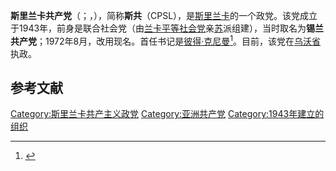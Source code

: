 {{Infobox political party
| name = 斯里兰卡共产党
| native_name = ශ්‍රී ලංකාවේ කොමියුනිස්ට් පක්ෂය<br />இலங்கை கம்யூனிஸ்ட் கட்சி<br>Communist Party of Sri Lanka
| logo =
| logo_size = 250px
| colorcode = Red
| president = 
| founder = {{le|SA·维克拉马辛哈|SA Wickramasinghe}}
| 总书记 = G. Weerasinghe
| founded = 1943年
| predecessor =联合社会党
| merged = 
| successor = 
| headquarters = [[科伦坡|科伦坡]]
| newspaper = 《真理》<br>《前进》<br>《爱国者》
| youth_wing = 共产主义青年联合会
| membership_year = 
| membership = 
| ideology = [[共产主义|共产主义]]<br />[[马克思列宁主义|马克思列宁主义]]
| national = [[斯里兰卡人民自由联盟|斯里兰卡人民自由联盟]]（2019年至今）<br>[[统一人民自由联盟|统一人民自由联盟]]（2004年－2019年）
| international = [[共产党和工人党国际会议|共产党和工人党国际会议]]<ref name="Participants List">{{Cite web|authors=IMCWP|title=Participants List|url=http://www.solidnet.org/article/20-IMCWP-Participants-List/|work=IMCWP|language=en|accessdate=2019-02-16|archive-date=2019-07-17|archive-url=https://web.archive.org/web/20190717032251/http://www.solidnet.org/article/20-IMCWP-Participants-List/|dead-url=yes}}</ref>
| seats1_title = [[斯里兰卡议会|议会]]
| seats1 = {{Composition bar|1|225|bgcolor=red}}
|seats2_title       = [[斯里兰卡省长|省长]]
|seats2             = {{Composition bar|1|9|hex=#DC241f}}
| symbol = 
| flag = [[File:South_Asian_Communist_Banner.svg|150px]]
| website = [http://www.cpsl.lk/ cpsl.lk]
| country =斯里兰卡
| footnotes = 
}}
{{共产党}}
'''斯里兰卡共产党'''（{{lang-si|ශ්‍රී ලංකාවේ කොමියුනිස්ට් පක්ෂය}}；{{lang-ta|இலங்கை கம்யூனிஸ்ட் கட்சி}}，{{lang-en|Communist Party of Sri Lanka}}），简称'''斯共'''（CPSL），是[[斯里兰卡|斯里兰卡]]的一个政党。该党成立于1943年，前身是联合社会党（由[[兰卡平等社会党|兰卡平等社会党]]亲[[苏联|苏]]派组建），当时取名为'''锡兰共产党'''；1972年8月，改用现名。首任书记是[[彼得·克尼曼|彼得·克尼曼]]<ref>{{cite web|last=Abeynayake|first=Stanley|title=Pioneer of Left and Socialist Movement in Sri Lanka|url=http://www.dailynews.lk/2010/01/04/fea01.asp|publisher=Daily News|accessdate=2011-07-10|deadurl=yes|archiveurl=https://web.archive.org/web/20121021033055/http://www.dailynews.lk/2010/01/04/fea01.asp|archivedate=2012-10-21}}</ref>。目前，该党在[[乌沃省|乌沃省]]执政。

==参考文献==
{{reflist}}
{{斯里兰卡政党}}

[[Category:斯里兰卡共产主义政党|Category:斯里兰卡共产主义政党]]
[[Category:亚洲共产党|Category:亚洲共产党]]
[[Category:1943年建立的组织|Category:1943年建立的组织]]